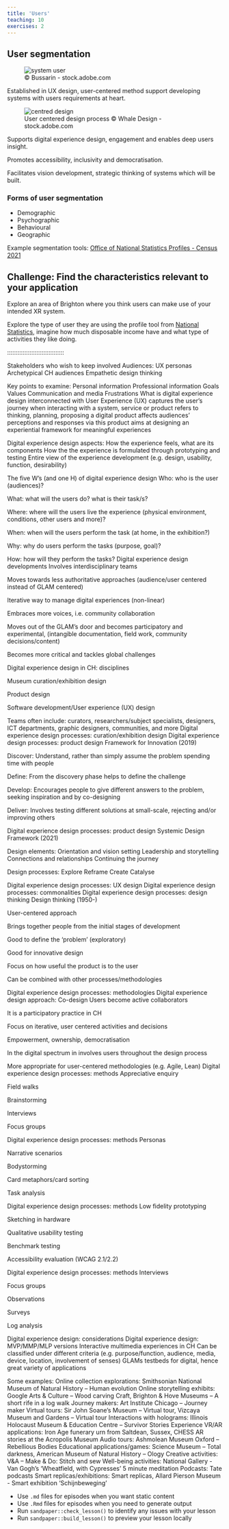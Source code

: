```yaml
---
title: 'Users'
teaching: 10
exercises: 2
---
```


## User segmentation
![&copy; Bussarin - stock.adobe.com](fig/AdobeStock_551780552.jpeg){alt="system user"}

Established in UX design, user-centered method support 
developing systems with users requirements at heart.

![User centered design process &copy; Whale Design - stock.adobe.com](fig/AdobeStock_424127018.jpeg){alt="centred design"}

Supports digital experience design, engagement and enables deep users insight.

Promotes accessibility, inclusivity and democratisation.

Facilitates vision development, strategic thinking of systems which will be built.

### Forms of user segmentation

- Demographic
- Psychographic
- Behavioural
- Geographic

Example segmentation tools: [Office of National Statistics Profiles - Census 2021](https://www.ons.gov.uk/visualisations/customprofiles/draw/)

## Challenge: Find the characteristics relevant to your application


Explore an area of Brighton
where you think users can make use of your intended
XR system.

Explore the type of user they are using the
profile tool from [National Statistics](Office of National Statistics Profiles),
imagine how much disposable income have and what 
type of activities they like doing.


:::::::::::::::::::::::::::::::::

Stakeholders who wish to keep involved
Audiences: UX personas
Archetypical CH audiences
Empathetic design thinking

Key points to examine:
Personal information
Professional information
Goals
Values
Communication and media
Frustrations
What is digital experience design
interconnected with User Experience (UX)
captures the user’s journey when interacting with a system, service or product
refers to thinking, planning, proposing a digital product
affects audiences’ perceptions and responses via this product
aims at designing an experiential framework for meaningful experiences

Digital experience design aspects:
How the experience feels, what are its components
How the the experience is formulated through prototyping and testing
Entire view of the experience development  (e.g. design, usability, function, desirability)


The five W’s (and one H)  of digital experience design
Who: who is the user (audiences)?

What: what will the users do? what is their task/s?

Where: where will the users live the experience (physical environment, conditions, other users and more)?

When: when will the users perform the task (at home, in the exhibition?)

Why: why do users perform the tasks (purpose, goal)?

How: how will they perform the tasks?
Digital experience design developments
Involves interdisciplinary teams

Moves towards less authoritative approaches (audience/user centered instead of GLAM centered)

Iterative way to manage digital experiences (non-linear)

Embraces more voices, i.e. community collaboration

Moves out of the GLAM’s door and becomes participatory and experimental, (intangible documentation, field work, community decisions/content)

Becomes more critical and tackles global challenges


Digital experience design in CH: disciplines

Museum curation/exhibition design

Product design

Software development/User experience (UX) design

Teams often include: curators, researchers/subject specialists, designers, ICT departments, graphic designers, communities, and more
Digital experience design processes: curation/exhibition design 
Digital experience design processes: product design 
Framework for Innovation (2019)

Discover: Understand, rather than simply assume the problem spending time with people

Define: From the discovery phase helps to define the challenge

Develop: Encourages people to give different answers to the problem, seeking inspiration and by co-designing

Deliver: Involves testing different solutions at small-scale, rejecting and/or improving others

Digital experience design processes: product design 
Systemic Design Framework (2021)

Design elements:
Orientation and vision setting
Leadership and storytelling
Connections and relationships
Continuing the journey

Design processes:
Explore
Reframe
Create
Catalyse


Digital experience design processes: UX design 
Digital experience design processes: commonalities
Digital experience design processes: design thinking
Design thinking (1950-)

User-centered approach

Brings together people from the initial stages of development

Good to define the ‘problem’ (exploratory)

Good for innovative design

Focus on how useful the product is to the user

Can be combined with other processes/methodologies

Digital experience design processes: methodologies
Digital experience design approach: Co-design
Users become active collaborators

It is a participatory practice in CH

Focus on iterative, user centered activities and decisions

Empowerment, ownership, democratisation

In the digital spectrum in involves users throughout the design process

More appropriate for user-centered methodologies (e.g. Agile, Lean)
Digital experience design processes: methods
Appreciative enquiry

Field walks

Brainstorming

Interviews

Focus groups

Digital experience design processes: methods
Personas

Narrative scenarios

Bodystorming

Card metaphors/card sorting

Task analysis



Digital experience design processes: methods
Low fidelity prototyping

Sketching in hardware

Qualitative usability testing

Benchmark testing

Accessibility evaluation (WCAG 2.1/2.2)


Digital experience design processes: methods
Interviews

Focus groups

Observations

Surveys

Log analysis

Digital experience design: considerations
Digital experience design: MVP/MMP/MLP versions
Interactive multimedia experiences in CH
Can be classified under different criteria (e.g. purpose/function, audience, media, device, location, involvement of senses)
GLAMs testbeds for digital, hence great variety of applications

Some examples:
Online collection explorations: Smithsonian National Museum of Natural History – Human evolution 
Online storytelling exhibits: Google Arts & Culture – Wood carving Craft, Brighton & Hove Museums – A short rife in a log walk
Journey makers: Art Institute Chicago – Journey maker
Virtual tours: Sir John Soane’s Museum – Virtual tour, Vizcaya Museum and Gardens – Virtual tour
Interactions with holograms: Illinois Holocaust Museum & Education Centre – Survivor Stories Experience
VR/AR applications: Iron Age funerary urn from Saltdean, Sussex, CHESS AR stories at the Acropolis Museum
Audio tours: Ashmolean Museum Oxford – Rebellious Bodies
Educational applications/games: Science Museum – Total darkness, American Museum of Natural History – Ology
Creative activities: V&A – Make & Do: Stitch and sew
Well-being activities: National Gallery - Van Gogh's 'Wheatfield, with Cypresses’ 5 minute meditation
Podcasts: Tate podcasts
Smart replicas/exhibitions: Smart replicas, Allard Pierson Museum - Smart exhibition 'Schijnbeweging'





::::::::::::::::::::::::::::::::::::: keypoints 

- Use `.md` files for episodes when you want static content
- Use `.Rmd` files for episodes when you need to generate output
- Run `sandpaper::check_lesson()` to identify any issues with your lesson
- Run `sandpaper::build_lesson()` to preview your lesson locally

::::::::::::::::::::::::::::::::::::::::::::::::

